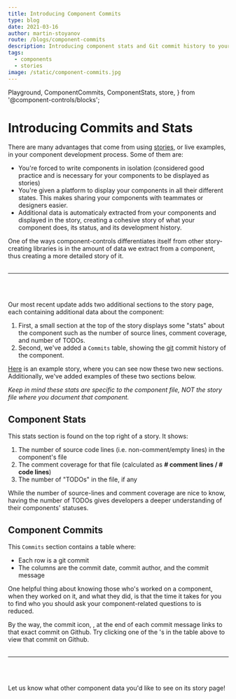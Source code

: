 ```yaml
---
title: Introducing Component Commits
type: blog
date: 2021-03-16
author: martin-stoyanov
route: /blogs/component-commits
description: Introducing component stats and Git commit history to your stories
tags:
  - components
  - stories
image: /static/component-commits.jpg
---
```


  Playground,
  ComponentCommits,
  ComponentStats,
  store,
} from '@component-controls/blocks';

# Introducing Commits and Stats

There are many advantages that come from using [stories](/tutorial/esmodules-stories), or live examples, in your
component development process. Some of them are:

- You're forced to write components in isolation (considered
  good practice and is necessary for your components to be displayed as stories)
- You're given a platform to display your components in all their different states.
  This makes sharing your components with teammates or designers easier.
- Additional data is automaticaly extracted from your components and displayed in the story,
  creating a cohesive story of what your component does, its status, and its development history.

One of the ways component-controls differentiates itself from other story-creating libraries is
in the amount of data we extract from a component, thus creating a more detailed story of
it.<br /><br />

---

<br />
<br />

Our most recent update adds two additional sections to the story page, each containing additional
data about the component:

1. First, a small section at the top of the story displays some "stats" about the component such
   as the number of source lines, comment coverage, and number of TODOs.
2. Second, we've added a `Commits` table, showing the [git](https://git-scm.com) commit history of the component.

[Here](/api/esm-starter--overview) is an example story, where you can see now these two new sections.
Additionally, we've added examples of these two sections below.

_Keep in mind these stats are specific to the component file, NOT the story file where you document that component._

## Component Stats

<Playground openTab="none">
  <ComponentStats component={store.components['Control']} />
</Playground>

This stats section is found on the top right of a story. It shows:

1. The number of source code lines (i.e. non-comment/empty lines) in the component's file
1. The comment coverage for that file (calculated as **# comment lines / # code lines**)
1. The number of "TODOs" in the file, if any

While the number of source-lines and comment coverage are nice to know, having the number of TODOs
gives developers a deeper understanding of their components' statuses.

## Component Commits

<ComponentCommits id="esm-starter--overview" title="Commits" />

This `Commits` section contains a table where:

- Each row is a git commit
- The columns are the commit date, commit author, and the commit message

One helpful thing about knowing those who's worked on a component, when they worked on it, and
what they did, is that the time it takes for you to find who you should ask your component-related
questions to is reduced.

By the way, the commit icon, <GitCommitIcon />, at the end of each commit message links
to that exact commit on Github. Try clicking one of the <GitCommitIcon />'s in the table above to
view that commit on Github.<br /><br />

---

<br />
<br />

Let us know what other component data you'd like to see on its story page!
